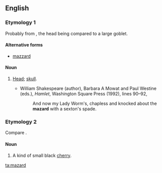 ==English==

===Etymology 1===
Probably from {{m|en|mazer}}, the head being compared to a large goblet.

====Alternative forms====
* [[mazzard]]

====Noun====
{{en-noun}}

# {{label|en|archaic|_|slang}} [[head|Head]]; [[skull]].
#* {{rfdate}} William Shakespeare (author), Barbara A Mowat and Paul Westine (eds.), ''Hamlet'', Washington Square Press (1992), lines 90–92,
#*: And now my Lady Worm's, chapless and knocked about the '''mazard''' with a sexton's spade.

===Etymology 2===
Compare {{etyl|fr|-}} {{m|fr|merise||wild cherry}}.

====Noun====
{{en-noun}}

# A kind of small black [[cherry]].

[[ta:mazard]]